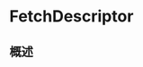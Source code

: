 # FetchDescriptor

<ToBePolishedAfterTranslation />

<OriginalSource
  title="FetchDescriptor"
  url="https://developer.apple.com/documentation/swiftdata/fetchdescriptor"
  summary="描述执行提取时要使用的条件、排序顺序和任何其他配置的类型"
/>

## 概述
